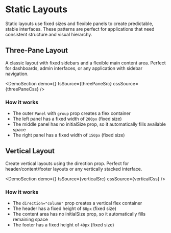
# Static Layouts

Static layouts use fixed sizes and flexible panels to create predictable, stable interfaces. These patterns are perfect for applications that need consistent structure and visual hierarchy.

## Three-Pane Layout

A classic layout with fixed sidebars and a flexible main content area. Perfect for dashboards, admin interfaces, or any application with sidebar navigation.

<DemoSection demo={<ThreePaneDemo />} tsSource={threePaneSrc} cssSource={threePaneCss} />

### How it works

- The outer `Panel` with `group` prop creates a flex container
- The left panel has a fixed width of `200px` (fixed size)
- The middle panel has no initialSize prop, so it automatically fills available space
- The right panel has a fixed width of `150px` (fixed size)

## Vertical Layout

Create vertical layouts using the direction prop. Perfect for header/content/footer layouts or any vertically stacked interface.

<DemoSection
  demo={<VerticalDemo />}
  tsSource={verticalSrc}
  cssSource={verticalCss}
/>

### How it works

- The `direction="column"` prop creates a vertical flex container
- The header has a fixed height of `60px` (fixed size)
- The content area has no initialSize prop, so it automatically fills remaining space
- The footer has a fixed height of `40px` (fixed size)
